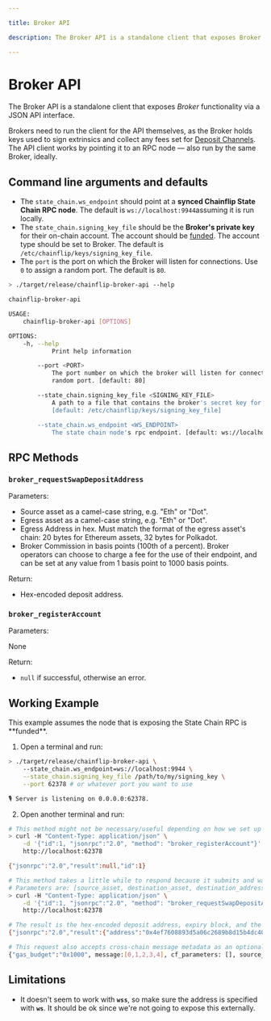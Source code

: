 ```yaml
---

title: Broker API

description: The Broker API is a standalone client that exposes Broker functionality via a JSON API interface.

---
```



# Broker API

The Broker API is a standalone client that exposes _Broker_ functionality via a JSON API interface.

Brokers need to run the client for the API themselves, as the Broker holds keys used to sign extrinsics and collect any fees set for [Deposit Channels](../../../concepts/swaps-amm/deposit-channels-and-brokers). The API client works by pointing it to an RPC node — also run by the same Broker, ideally.

## Command line arguments and defaults

- The `state_chain.ws_endpoint` should point at a **synced Chainflip State Chain RPC node**. The default is `ws://localhost:9944`assuming it is run locally.
- The `state_chain.signing_key_file` should be the **Broker's private key** for their on-chain account. The account should be [funded](http://127.0.0.1:5000/s/jk6cWeoa0h57DFwHlHoV/funding/funding#funding-your-account-via-the-validator-dashboard). The account type should be set to Broker. The default is `/etc/chainflip/keys/signing_key_file`.
- The `port` is the port on which the Broker will listen for connections. Use `0` to assign a random port. The default is `80`.

```bash copy
> ./target/release/chainflip-broker-api --help

chainflip-broker-api

USAGE:
    chainflip-broker-api [OPTIONS]

OPTIONS:
    -h, --help
            Print help information

        --port <PORT>
            The port number on which the broker will listen for connections. Use 0 to assing a
            random port. [default: 80]

        --state_chain.signing_key_file <SIGNING_KEY_FILE>
            A path to a file that contains the broker's secret key for signing extrinsics.
            [default: /etc/chainflip/keys/signing_key_file]

        --state_chain.ws_endpoint <WS_ENDPOINT>
            The state chain node's rpc endpoint. [default: ws://localhost:9944]
```

## RPC Methods

### `broker_requestSwapDepositAddress`

Parameters:

- Source asset as a camel-case string, e.g. "Eth" or "Dot".
- Egress asset as a camel-case string, e.g. "Eth" or "Dot".
- Egress Address in hex. Must match the format of the egress asset's chain: 20 bytes for Ethereum assets, 32 bytes for Polkadot.
- Broker Commission in basis points (100th of a percent). Broker operators can choose to charge a fee for the use of their endpoint, and can be set at any value from 1 basis point to 1000 basis points.&#x20;

Return:

- Hex-encoded deposit address.

### `broker_registerAccount`

Parameters:

None

Return:

- `null` if successful, otherwise an error.

## Working Example

<Callout type="info">
  This example assumes the node that is exposing the State Chain RPC is
  **funded**.
</Callout>

1. Open a terminal and run:

```bash copy
> ./target/release/chainflip-broker-api \
    --state_chain.ws_endpoint=ws://localhost:9944 \
    --state_chain.signing_key_file /path/to/my/signing_key \
    --port 62378 # or whatever port you want to use

🎙 Server is listening on 0.0.0.0:62378.
```

2. Open another terminal and run:

```bash copy
# This method might not be necessary/useful depending on how we set up the broker.
> curl -H "Content-Type: application/json" \
    -d '{"id":1, "jsonrpc":"2.0", "method": "broker_registerAccount"}' \
    http://localhost:62378

{"jsonrpc":"2.0","result":null,"id":1}

# This method takes a little while to respond because it submits and waits for finality. So make sure the request doesn't block.
# Parameters are: [source_asset, destination_asset, destination_address, broker_commission].
> curl -H "Content-Type: application/json" \
    -d '{"id":1, "jsonrpc":"2.0", "method": "broker_requestSwapDepositAddress", "params": ["Eth", "Flip","0xabababababababababababababababababababab", 0]}' \
    http://localhost:62378

# The result is the hex-encoded deposit address, expiry block, and the issued block.
{"jsonrpc":"2.0","result":{"address":"0x4ef7608893d5a06c2689b8d15b4dc400be0954f2",expiry_block:12345},"id":1}

# This request also accepts cross-chain message metadata as an optional fifth parameter:
{"gas_budget":"0x1000", message:[0,1,2,3,4], cf_parameters: [], source_address: "1A1zP1eP5QGefi2DMPTfTL5SLmv7DivfNa", source_chain: "Bitcoin"}
```

## Limitations

- It doesn't seem to work with **`wss`**, so make sure the address is specified with **`ws`**. It should be ok since we're not going to expose this externally.
